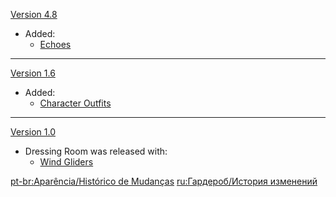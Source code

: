 {{Change History/Header}}
[[Version 4.8]]
* Added:
** [[Echo]]es
----
[[Version 1.6]]
* Added:
** [[Character Outfit]]s
----
[[Version 1.0]]
* Dressing Room was released with:
** [[Wind Glider]]s
<noinclude>
[[pt-br:Aparência/Histórico de Mudanças]]
[[ru:Гардероб/История изменений]]
</noinclude>